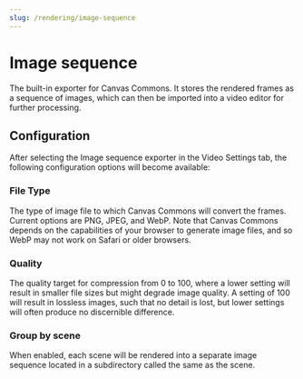 ```yaml
---
slug: /rendering/image-sequence
---
```


# Image sequence

The built-in exporter for Canvas Commons. It stores the rendered frames as a
sequence of images, which can then be imported into a video editor for further
processing.

## Configuration

After selecting the Image sequence exporter in the Video Settings tab, the
following configuration options will become available:

### File Type

The type of image file to which Canvas Commons will convert the frames. Current
options are PNG, JPEG, and WebP. Note that Canvas Commons depends on the
capabilities of your browser to generate image files, and so WebP may not work
on Safari or older browsers.

### Quality

The quality target for compression from 0 to 100, where a lower setting will
result in smaller file sizes but might degrade image quality. A setting of 100
will result in lossless images, such that no detail is lost, but lower settings
will often produce no discernible difference.

### Group by scene

When enabled, each scene will be rendered into a separate image sequence located
in a subdirectory called the same as the scene.
